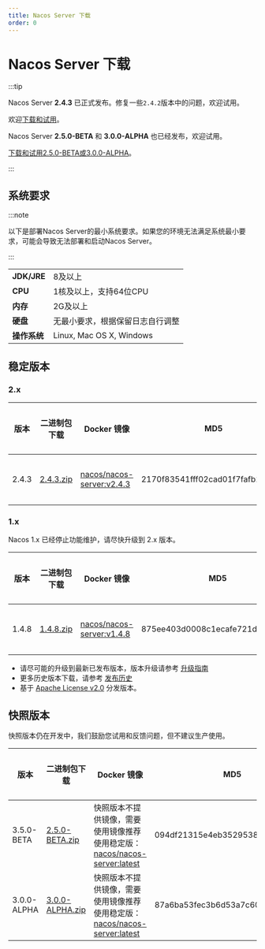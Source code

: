 ```yaml
---
title: Nacos Server 下载
order: 0
---
```



# Nacos Server 下载

:::tip

Nacos Server **2.4.3** 已正式发布。修复一些`2.4.2`版本中的问题，欢迎试用。

欢迎[下载和试用](#稳定版本)。

Nacos Server **2.5.0-BETA** 和 **3.0.0-ALPHA** 也已经发布，欢迎试用。

[下载和试用2.5.0-BETA或3.0.0-ALPHA](#快照版本)。

:::


## 系统要求

:::note

以下是部署Nacos Server的最小系统要求。如果您的环境无法满足系统最小要求，可能会导致无法部署和启动Nacos Server。

:::

|             |                                                                                                                         |
|-------------|------------------------------------------------------------------------------------------------------------------------------------|
| **JDK/JRE** | 8及以上  |
| **CPU**  | 1核及以上，支持64位CPU    |
| **内存** | 2G及以上 |
| **硬盘** | 无最小要求，根据保留日志自行调整|
| **操作系统** | Linux, Mac OS X, Windows |

## 稳定版本

### 2.x
| 版本 | 二进制包下载                                                  | Docker 镜像                                                 | MD5                         | 发布说明                                    | 参考文档                                   |
| ------- | ------------------------------------------------------------ | ------------------------------------------------------------ | -------------------------------- | ------------------------------------------------ | ------------------------------------------------ |
| 2.4.3   | [2.4.3.zip](https://download.nacos.io/nacos-server/nacos-server-2.4.3.zip) | [nacos/nacos-server\:v2.4.3](https://hub.docker.com/r/nacos/nacos-server/tags?page=1&name=2.4.3) | 2170f83541fff02cad01f7fafb19d098 | [发布说明](https://github.com/alibaba/nacos/releases/tag/2.4.3)      | [快速开始](/docs/latest/quickstart/quick-start/)      |

### 1.x

Nacos 1.x 已经停止功能维护，请尽快升级到 2.x 版本。

| 版本 | 二进制包下载                                                | Docker 镜像                                                 | MD5                         | 发布说明                                     | 参考文档                                  |
| ------- | ------------------------------------------------------------ | ------------------------------------------------------------ | -------------------------------- | ------------------------------------------------ | ------------------------------------------------ |
| 1.4.8   | [1.4.8.zip](https://download.nacos.io/nacos-server/nacos-server-1.4.8.zip) | [nacos/nacos-server\:v1.4.8](https://hub.docker.com/r/nacos/nacos-server/tags?page=1&name=1.4.8) | 875ee403d0008c1ecafe721dfb85bed6 | [发布说明](https://github.com/alibaba/nacos/releases/tag/1.4.8)      | [快速开始](/docs/v1/quick-start)      |


 - 请尽可能的升级到最新已发布版本，版本升级请参考 [升级指南](/docs/v2/upgrading/version2-upgrading)
 - 更多历史版本下载，请参考 [发布历史](/download/release-history/)
 - 基于 [Apache License v2.0](https://www.apache.org/licenses/) 分发版本。

## 快照版本

快照版本仍在开发中，我们鼓励您试用和反馈问题，但不建议生产使用。

| 版本 | 二进制包下载                                                | Docker 镜像                                                 | MD5                         | 发布说明                                     | 参考文档                                  |
| ---- | ---- | ---- | ---- | ---- | ---- |
| 3.5.0-BETA | [2.5.0-BETA.zip](https://github.com/alibaba/nacos/releases/download/2.5.0-BETA/nacos-server-2.5.0-BETA.zip) | 快照版本不提供镜像，需要使用镜像推荐使用稳定版：[nacos/nacos-server:latest](https://hub.docker.com/r/nacos/nacos-server/tags?page=1&name=latest) | 094df21315e4eb35295385f1ab3ba9b5 | [发布说明](https://github.com/alibaba/nacos/releases/tag/2.5.0-BETA) | [快速开始](/docs/next/quickstart/quick-start/) |
| 3.0.0-ALPHA | [3.0.0-ALPHA.zip](https://github.com/alibaba/nacos/releases/download/3.0.0-alpha/nacos-server-3.0.0-ALPHA.zip) | 快照版本不提供镜像，需要使用镜像推荐使用稳定版：[nacos/nacos-server:latest](https://hub.docker.com/r/nacos/nacos-server/tags?page=1&name=latest) | 87a6ba53fec3b6d53a7c600a90a60f2e | [发布说明](https://github.com/alibaba/nacos/releases/tag/3.0.0-alpha) | [快速开始](/docs/v3.0/quickstart/quick-start/) |
